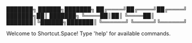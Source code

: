 ███████╗ ██████╗███████╗
██╔════╝██╔════╝██╔════╝
███████╗██║     ███████╗
╚════██║██║     ╚════██║
███████║╚██████╗███████║
╚══════╝ ╚═════╝╚══════╝

Welcome to Shortcut.Space!
Type 'help' for available commands.
